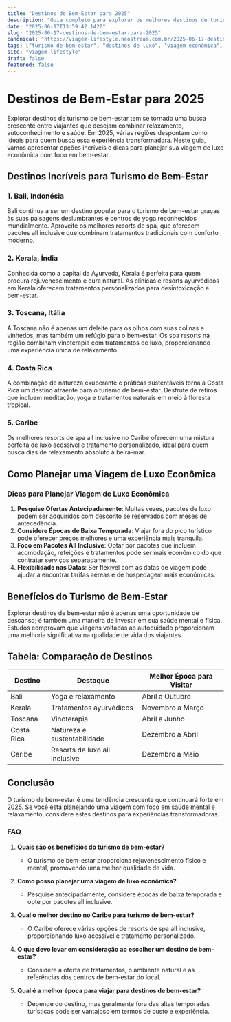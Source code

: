 ```yaml
---
title: "Destinos de Bem-Estar para 2025"
description: "Guia completo para explorar os melhores destinos de turismo de bem-estar em 2025."
date: "2025-06-17T13:59:42.142Z"
slug: "2025-06-17-destinos-de-bem-estar-para-2025"
canonical: "https://viagem-lifestyle.neostream.com.br/2025-06-17-destinos-de-bem-estar-para-2025"
tags: ["turismo de bem-estar", "destinos de luxo", "viagem econômica", "guia de viagem", "saúde mental"]
site: "viagem-lifestyle"
draft: false
featured: false
---
```


# Destinos de Bem-Estar para 2025

Explorar destinos de turismo de bem-estar tem se tornado uma busca crescente entre viajantes que desejam combinar relaxamento, autoconhecimento e saúde. Em 2025, várias regiões despontam como ideais para quem busca essa experiência transformadora. Neste guia, vamos apresentar opções incríveis e dicas para planejar sua viagem de luxo econômica com foco em bem-estar.

## Destinos Incríveis para Turismo de Bem-Estar

### 1. Bali, Indonésia
Bali continua a ser um destino popular para o turismo de bem-estar graças às suas paisagens deslumbrantes e centros de yoga reconhecidos mundialmente. Aproveite os melhores resorts de spa, que oferecem pacotes all inclusive que combinam tratamentos tradicionais com conforto moderno.

### 2. Kerala, Índia
Conhecida como a capital da Ayurveda, Kerala é perfeita para quem procura rejuvenescimento e cura natural. As clínicas e resorts ayurvédicos em Kerala oferecem tratamentos personalizados para desintoxicação e bem-estar.

### 3. Toscana, Itália
A Toscana não é apenas um deleite para os olhos com suas colinas e vinhedos, mas também um refúgio para o bem-estar. Os spa resorts na região combinam vinoterapia com tratamentos de luxo, proporcionando uma experiência única de relaxamento.

### 4. Costa Rica
A combinação de natureza exuberante e práticas sustentáveis torna a Costa Rica um destino atraente para o turismo de bem-estar. Desfrute de retiros que incluem meditação, yoga e tratamentos naturais em meio à floresta tropical.

### 5. Caribe
Os melhores resorts de spa all inclusive no Caribe oferecem uma mistura perfeita de luxo acessível e tratamento personalizado, ideal para quem busca dias de relaxamento absoluto à beira-mar.

## Como Planejar uma Viagem de Luxo Econômica

### Dicas para Planejar Viagem de Luxo Econômica

1. **Pesquise Ofertas Antecipadamente**: Muitas vezes, pacotes de luxo podem ser adquiridos com desconto se reservados com meses de antecedência.
2. **Considere Épocas de Baixa Temporada**: Viajar fora do pico turístico pode oferecer preços melhores e uma experiência mais tranquila.
3. **Foco em Pacotes All Inclusive**: Optar por pacotes que incluem acomodação, refeições e tratamentos pode ser mais econômico do que contratar serviços separadamente.
4. **Flexibilidade nas Datas**: Ser flexível com as datas de viagem pode ajudar a encontrar tarifas aéreas e de hospedagem mais econômicas.

## Benefícios do Turismo de Bem-Estar

Explorar destinos de bem-estar não é apenas uma oportunidade de descanso; é também uma maneira de investir em sua saúde mental e física. Estudos comprovam que viagens voltadas ao autocuidado proporcionam uma melhoria significativa na qualidade de vida dos viajantes. 

## Tabela: Comparação de Destinos

| Destino      | Destaque                            | Melhor Época para Visitar |
|--------------|-------------------------------------|---------------------------|
| Bali         | Yoga e relaxamento                  | Abril a Outubro           |
| Kerala       | Tratamentos ayurvédicos             | Novembro a Março          |
| Toscana      | Vinoterapia                         | Abril a Junho             |
| Costa Rica   | Natureza e sustentabilidade         | Dezembro a Abril          |
| Caribe       | Resorts de luxo all inclusive       | Dezembro a Maio           |

## Conclusão

O turismo de bem-estar é uma tendência crescente que continuará forte em 2025. Se você está planejando uma viagem com foco em saúde mental e relaxamento, considere estes destinos para experiências transformadoras.

### FAQ

1. **Quais são os benefícios do turismo de bem-estar?**
   - O turismo de bem-estar proporciona rejuvenescimento físico e mental, promovendo uma melhor qualidade de vida.

2. **Como posso planejar uma viagem de luxo econômica?**
   - Pesquise antecipadamente, considere épocas de baixa temporada e opte por pacotes all inclusive.

3. **Qual o melhor destino no Caribe para turismo de bem-estar?**
   - O Caribe oferece várias opções de resorts de spa all inclusive, proporcionando luxo acessível e tratamento personalizado.

4. **O que devo levar em consideração ao escolher um destino de bem-estar?**
   - Considere a oferta de tratamentos, o ambiente natural e as referências dos centros de bem-estar do local.

5. **Qual é a melhor época para viajar para destinos de bem-estar?**
   - Depende do destino, mas geralmente fora das altas temporadas turísticas pode ser vantajoso em termos de custo e experiência.